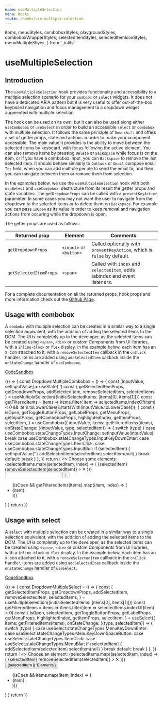 ```yaml
---
name: useMultipleSelection
menu: Hooks
route: /hooks/use-multiple-selection
---
```


  items,
  menuStyles,
  comboboxStyles,
  playgroundStyles,
  comboboxWrapperStyles,
  selectedItemStyles,
  selectedItemIconStyles,
  menuMultipleStlyes,
} from '../utils'

# useMultipleSelection

## Introduction

The `useMultipleSelection` hook provides functionality and accessibility to a
multiple selection scenario for your `combobx` or `select` widgets. It does not
have a dedicated ARIA pattern but it is very useful to offer out-of-the-box
keyboard navigation and focus management to a dropdown widget augmented with
multiple selection

The hook can be used on its own, but it can also be used along either
`useCombobox` or `useSelect` in order to build an accessible `select` or
`combobox` with multiple selection. It follows the same principle of `Downshift`
and offers a set of getter props, state and actions in order to make your
component accessible. The main value it provides is the ability to move between
the selected items by keyboard, with focus following the active element. You can
also remove items by pressing `Delete` or `Backspace` while focus is on the
item, or if you have a combobox input, you can `Backspace` to remove the last
selected item. It should behave similarly to `Outlook` or `Gmail` compose email
`To:` field, when you can add multiple people to send the email to, and then you
can navigate between them or remove them from selection.

In the examples below, we use the `useMultipleSelection` hook with both
`useSelect` and `useCombobox`, destructure from its result the getter props and
state variables. The `getDropdownProps` can be called with a `preventKeyAction`
parameter. In some cases you may not want the user to navigate from the dropdown
to the selected items or to delete them on `Backspace`. For example you can pass
`isOpen` as its value in order to keep removal and navigation actions from occuring
while the dropdown is open.

The getter props are used as follows:

| Returned prop          | Element                 | Comments                                                                        |
| ---------------------- | ----------------------- | ------------------------------------------------------------------------------- |
| `getDropdownProps`     | `<input>` or `<button>` | Called optionally with `preventKeyAction`, which is `false` by default.         |
| `getSelectedItemProps` | `<span>`                | Called with `index` and `selectedItem`, adds tabindex and event listeners.      |

For a complete documentation on all the returned props, hook props and more
information check out the
[Github Page](https://github.com/downshift-js/downshift/tree/master/src/hooks/useMultipleSelection).

## Usage with combobox

A `combobx` with multiple selection can be created in a similar way to a single
selection equivalent, with the addition of adding the selected items to the DOM.
The UI is completely up to the developer, as the selected items can be created
using `<span>`, `<div>` or custom Components from UI libraries, with a
`inline-block` or `flex` display. In the example below, each item has an `X`
icon attached to it, with a `removeSelectedItem` callback in the `onClick`
handler. Items are added using `addSelectedItem` callback inside the
`onStateChange` handler of `useCombobox`.

[CodeSandbox](https://codesandbox.io/s/usemultipleselection-combobox-usage-ft8zd)

<Playground style={playgroundStyles}>
  {() => {
    const DropdownMultipleCombobox = () => {
      const [inputValue, setInputValue] = useState('')
      const {
        getSelectedItemProps,
        getDropdownProps,
        addSelectedItem,
        removeSelectedItem,
        selectedItems,
      } = useMultipleSelection({initialSelectedItems: [items[0], items[1]]})
      const getFilteredItems = items =>
        items.filter(
          item =>
            selectedItems.indexOf(item) < 0 &&
            item.toLowerCase().startsWith(inputValue.toLowerCase()),
        )
      const {
        isOpen,
        getToggleButtonProps,
        getLabelProps,
        getMenuProps,
        getInputProps,
        getComboboxProps,
        highlightedIndex,
        getItemProps,
        selectItem,
      } = useCombobox({
        inputValue,
        items: getFilteredItems(items),
        onStateChange: ({inputValue, type, selectedItem}) => {
          switch (type) {
            case useCombobox.stateChangeTypes.InputChange:
              setInputValue(inputValue)
              break
            case useCombobox.stateChangeTypes.InputKeyDownEnter:
            case useCombobox.stateChangeTypes.ItemClick:
            case useCombobox.stateChangeTypes.InputBlur:
              if (selectedItem) {
                setInputValue('')
                addSelectedItem(selectedItem)
                selectItem(null)
              }
              break
            default:
              break
          }
        },
      })
      return (
        <>
          <label {...getLabelProps()}>Choose some elements:</label>
          <div style={comboboxWrapperStyles}>
            {selectedItems.map((selectedItem, index) => (
              <span
                style={selectedItemStyles}
                key={`selected-item-${index}`}
                {...getSelectedItemProps({selectedItem, index})}
              >
                {selectedItem}
                <span
                  style={selectedItemIconStyles}
                  onClick={() => removeSelectedItem(selectedItem)}
                >
                  &#10005;
                </span>
              </span>
            ))}
            <div style={comboboxStyles} {...getComboboxProps()}>
              <input {...getInputProps(getDropdownProps({preventKeyAction: isOpen}))} />
              <button {...getToggleButtonProps()} aria-label={'toggle menu'}>
                &#8595;
              </button>
            </div>
          </div>
          <ul {...getMenuProps()} style={menuMultipleStlyes}>
            {isOpen &&
              getFilteredItems(items).map((item, index) => (
                <li
                  style={
                    highlightedIndex === index
                      ? {backgroundColor: '#bde4ff'}
                      : {}
                  }
                  key={`${item}${index}`}
                  {...getItemProps({item, index})}
                >
                  {item}
                </li>
              ))}
          </ul>
        </>
      )
    }
    return <DropdownMultipleCombobox />
  }}
</Playground>

## Usage with select

A `select` with multiple selection can be created in a similar way to a single
selection equivalent, with the addition of adding the selected items to the DOM.
The UI is completely up to the developer, as the selected items can be created
using `<span>`, `<div>` or custom Components from UI libraries, with a
`inline-block` or `flex` display. In the example below, each item has an `X`
icon attached to it, with a `removeSelectedItem` callback in the `onClick`
handler. Items are added using `addSelectedItem` callback inside the
`onStateChange` handler of `useSelect`.

[CodeSandbox](https://codesandbox.io/s/usemultipleselection-select-usage-x4p1j)

<Playground style={playgroundStyles}>
  {() => {
    const DropdownMultipleSelect = () => {
      const {
        getSelectedItemProps,
        getDropdownProps,
        addSelectedItem,
        removeSelectedItem,
        selectedItems,
      } = useMultipleSelection({initialSelectedItems: [items[0], items[1]]})
      const getFilteredItems = items =>
        items.filter(item => selectedItems.indexOf(item) < 0)
      const {
        isOpen,
        selectedItem,
        getToggleButtonProps,
        getLabelProps,
        getMenuProps,
        highlightedIndex,
        getItemProps,
        selectItem,
      } = useSelect({
        items: getFilteredItems(items),
        onStateChange: ({type, selectedItem}) => {
          switch (type) {
            case useSelect.stateChangeTypes.MenuKeyDownEnter:
            case useSelect.stateChangeTypes.MenuKeyDownSpaceButton:
            case useSelect.stateChangeTypes.ItemClick:
            case useSelect.stateChangeTypes.MenuBlur:
              if (selectedItem) {
                addSelectedItem(selectedItem)
                selectItem(null)
              }
              break
            default:
              break
          }
        },
      })
      return (
        <>
          <label {...getLabelProps()}>Choose an element:</label>
          {selectedItems.map((selectedItem, index) => (
            <span
              style={selectedItemStyles}
              key={`selected-item-${index}`}
              {...getSelectedItemProps({selectedItem, index})}
            >
              {selectedItem}
              <span
                style={selectedItemIconStyles}
                onClick={() => removeSelectedItem(selectedItem)}
              >
                &#10005;
              </span>
            </span>
          ))}
          <button {...getToggleButtonProps(getDropdownProps({preventKeyAction: isOpen}))}>
            {selectedItem || 'Elements'}
          </button>
          <ul {...getMenuProps()} style={menuMultipleStlyes}>
            {isOpen &&
              items.map((item, index) => (
                <li
                  style={
                    highlightedIndex === index
                      ? {backgroundColor: '#bde4ff'}
                      : {}
                  }
                  key={`${item}${index}`}
                  {...getItemProps({item, index})}
                >
                  {item}
                </li>
              ))}
          </ul>
        </>
      )
    }
    return <DropdownMultipleSelect />
  }}
</Playground>
